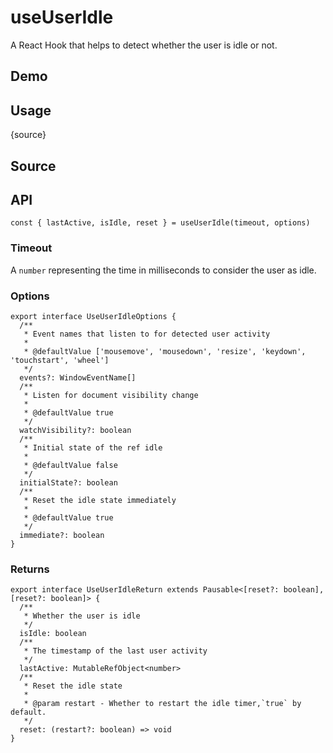# useUserIdle


<HooksType category="Sensors" pausable />

A React Hook that helps to detect whether the user is idle or not.

## Demo


<App />

## Usage


<RawCode>{source}</RawCode>

## Source


<Source />

## API

```tsx
const { lastActive, isIdle, reset } = useUserIdle(timeout, options)
```

### Timeout

A `number` representing the time in milliseconds to consider the user as idle.

### Options

```tsx
export interface UseUserIdleOptions {
  /**
   * Event names that listen to for detected user activity
   *
   * @defaultValue ['mousemove', 'mousedown', 'resize', 'keydown', 'touchstart', 'wheel']
   */
  events?: WindowEventName[]
  /**
   * Listen for document visibility change
   *
   * @defaultValue true
   */
  watchVisibility?: boolean
  /**
   * Initial state of the ref idle
   *
   * @defaultValue false
   */
  initialState?: boolean
  /**
   * Reset the idle state immediately
   *
   * @defaultValue true
   */
  immediate?: boolean
}
```

### Returns


<Tip type="pausable" />

```tsx
export interface UseUserIdleReturn extends Pausable<[reset?: boolean], [reset?: boolean]> {
  /**
   * Whether the user is idle
   */
  isIdle: boolean
  /**
   * The timestamp of the last user activity
   */
  lastActive: MutableRefObject<number>
  /**
   * Reset the idle state
   *
   * @param restart - Whether to restart the idle timer,`true` by default.
   */
  reset: (restart?: boolean) => void
}
```

